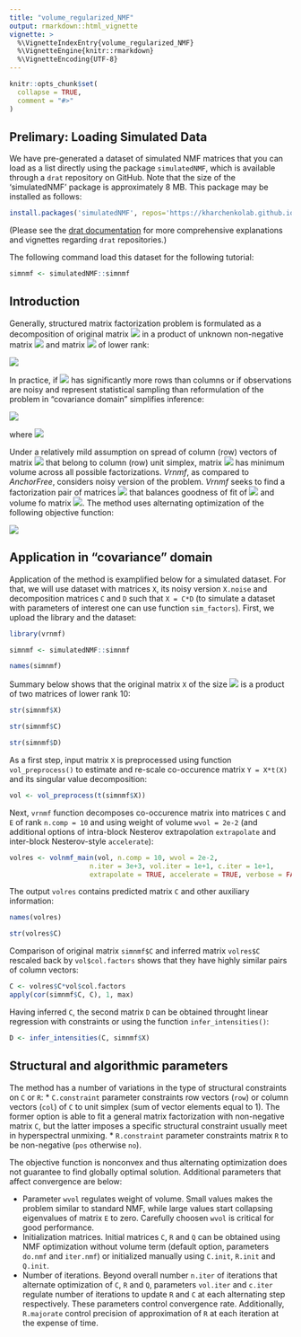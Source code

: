 ```yaml
---
title: "volume_regularized_NMF"
output: rmarkdown::html_vignette
vignette: >
  %\VignetteIndexEntry{volume_regularized_NMF}
  %\VignetteEngine{knitr::rmarkdown}
  %\VignetteEncoding{UTF-8}
---
```


```r
knitr::opts_chunk$set(
  collapse = TRUE,
  comment = "#>"
)
```


## Prelimary: Loading Simulated Data

We have pre-generated a dataset of simulated NMF matrices that you can load as a list directly using the package `simulatedNMF`, which is available through a `drat` repository on GitHub. Note that the size of the 'simulatedNMF' package is approximately 8 MB. This package may be installed as follows:


```r
install.packages('simulatedNMF', repos='https://kharchenkolab.github.io/drat/', type='source')
```

(Please see the [drat documentation](https://dirk.eddelbuettel.com/code/drat.html) for more comprehensive explanations and vignettes regarding `drat` repositories.)


The following command load this dataset for the following tutorial:

```r
simnmf <- simulatedNMF::simnmf
```


## Introduction  
  
  Generally, structured matrix factorization problem is formulated as a decomposition of original matrix <img src="https://render.githubusercontent.com/render/math?math=X"> in a product of unknown non-negative matrix <img src="https://render.githubusercontent.com/render/math?math=C"> and matrix <img src="https://render.githubusercontent.com/render/math?math=D"> of lower rank: 
  
<img src="https://render.githubusercontent.com/render/math?math=X = C \cdot D">

  In practice, if <img src="https://render.githubusercontent.com/render/math?math=X"> has significantly more rows than columns or if observations are noisy and represent statistical sampling than reformulation of the problem in "covariance domain" simplifies inference:
  
<img src="https://render.githubusercontent.com/render/math?math=Y = C \cdot E \cdot C^{T},">

where <img src="https://render.githubusercontent.com/render/math?math=Y = X \cdot X^{T}, E = D \cdot D^{T}.">
  
  Under a relatively mild assumption on spread of column (row) vectors of matrix <img src="https://render.githubusercontent.com/render/math?math=C"> that belong to column (row) unit simplex, matrix <img src="https://render.githubusercontent.com/render/math?math=E"> has minimum volume across all possible factorizations. _Vrnmf_, as compared to _AnchorFree_, considers noisy version of the problem. _Vrnmf_ seeks to find a factorization pair of matrices <img src="https://render.githubusercontent.com/render/math?math=(C,E)"> that balances goodness of fit of <img src="https://render.githubusercontent.com/render/math?math=\|Y-C \cdot E \cdot C^{T}\|_{F}^{2}"> and volume fo matrix <img src="https://render.githubusercontent.com/render/math?math=E">. The method uses alternating optimization of the following objective function:
  
<img src="https://render.githubusercontent.com/render/math?math=\|Y-C \cdot E \cdot C^{T}\|_{F}^{2} %2B \lambda \cdot Volume(E).">

## Application in "covariance" domain

Application of the method is examplified below for a simulated dataset. For that, we will use dataset with matrices `X`, its noisy version `X.noise` and decomposition matrices `C` and `D` such that `X = C*D` (to simulate a dataset with parameters of interest one can use function `sim_factors`). First, we upload the library and the dataset:
  
  ```r
library(vrnmf)

simnmf <- simulatedNMF::simnmf

names(simnmf)
```

Summary below shows that the original matrix `X` of the size <img src="https://render.githubusercontent.com/render/math?math=192 \cdot 3000"> is a product of two matrices of lower rank 10:
  
  ```r
str(simnmf$X)

str(simnmf$C)

str(simnmf$D)
```

As a first step, input matrix `X` is preprocessed using function `vol_preprocess()` to estimate and re-scale co-occurence matrix `Y = X*t(X)` and its singular value decomposition:
  
  ```r
vol <- vol_preprocess(t(simnmf$X))
```

Next, `vrnmf` function decomposes co-occurence matrix into matrices `C` and `E` of rank `n.comp = 10` and using weight of volume `wvol = 2e-2` (and additional options of intra-block Nesterov extrapolation `extrapolate` and inter-block Nesterov-style `accelerate`):
  
  ```r
volres <- volnmf_main(vol, n.comp = 10, wvol = 2e-2, 
                      n.iter = 3e+3, vol.iter = 1e+1, c.iter = 1e+1, 
                      extrapolate = TRUE, accelerate = TRUE, verbose = FALSE)
```

The output `volres` contains predicted matrix `C` and other auxiliary information:
```r
names(volres)

str(volres$C)
```

Comparison of original matrix `simnmf$C` and inferred matrix `volres$C` rescaled back by `vol$col.factors` shows that they have highly similar pairs of column vectors:
  
  ```r
C <- volres$C*vol$col.factors
apply(cor(simnmf$C, C), 1, max)

```

Having inferred `C`, the second matrix `D` can be obtained throught linear regression with constraints or using the function `infer_intensities()`:
  
  ```r
D <- infer_intensities(C, simnmf$X)
```

## Structural and algorithmic parameters

The method has a number of variations in the type of structural constraints on `C` or `R`:
* `C.constraint` parameter constraints row vectors (`row`) or column vectors (`col`) of `C` to unit simplex (sum of vector elements equal to 1). The former option is able to fit a general matrix factorization with non-negative matrix `C`, but the latter imposes a specific structural constraint usually meet in hyperspectral unmixing.
* `R.constraint` parameter constraints matrix `R` to be non-negative (`pos` otherwise `no`). 

The objective function is nonconvex and thus alternating optimization does not guarantee to find globally optimal solution. Additional parameters that affect convergence are below:

* Parameter `wvol` regulates weight of volume.  Small values makes the problem similar to standard NMF, while large values start collapsing eigenvalues of matrix `E` to zero. Carefully choosen `wvol` is critical for good performance.
* Initialization matrices. Initial matrices `C`, `R` and `Q` can be obtained using NMF optimization without volume term  (default option, parameters `do.nmf` and `iter.nmf`) or initialized manually using `C.init`, `R.init` and `Q.init`. 
* Number of iterations. Beyond overall number `n.iter` of iterations that alternate optimization of `C`, `R` and `Q`, parameters `vol.iter` and `c.iter` regulate number of iterations to update `R` and `C` at each alternating step respectively. These parameters control convergence rate. Additionally, `R.majorate` control precision of approximation of `R` at each iteration at the expense of time.

